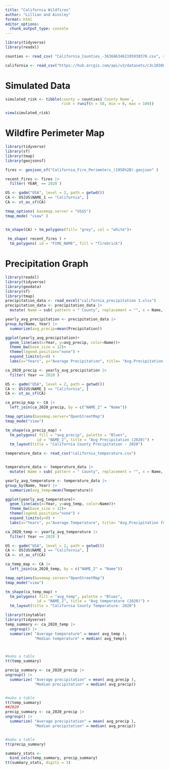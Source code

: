 ```yaml
---
title: "California Wildfires"
author: "Lillian and Ainsley"
format: html
editor_options: 
  chunk_output_type: console
---
```


```r
library(tidyverse)
library(readxl)

counties <- read_csv( "California_Counties_-3636863462195930370.csv", show_col_types = FALSE )

california <- read_csv("https://hub.arcgis.com/api/v3/datasets/c3c10388e3b24cec8a954ba10458039d_0/downloads/data?format=csv&spatialRefId=3857&where=1%3D1")


```


# Simulated Data 

```r
simulated_risk <- tibble(county = counties$`County Name`,
                         risk = runif(n = 58, min = 0, max = 100))

view(simulated_risk)

```

# Wildfire Perimeter Map
```r

library(tidyverse)
library(sf)
library(tmap)
library(geojsonsf)

fires <- geojson_sf("California_Fire_Perimeters_(1950%2B).geojson" )

recent_fires <- fires |>
  filter( YEAR_ == 2020 )

US <- gadm("USA", level = 2, path = getwd())
CA <- US[US$NAME_1 == "California", ]
CA <- st_as_sf(CA)

tmap_options( basemap.server = "USGS")
tmap_mode( "view" )


tm_shape(CA) + tm_polygons(fill= "grey", col = "white")+
  
 tm_shape( recent_fires ) +
  tm_polygons( id = "FIRE_NAME", fill = "firebrick")

```

# Precipitation Graph
```r
library(readxl)
library(tidyverse)
library(geodata)
library(sf)
library(tmap)
precipitation_data <- read_excel("california_precipitation 1.xlsx") 
precipitation_data <- precipitation_data |>
  mutate( Name = sub( pattern = " County", replacement = "", x = Name, fixed =TRUE ))

yearly_avg_precipitation <- precipitation_data |>
group_by(Name, Year) |>
  summarize(avg_precip=mean(Precipitation))

ggplot(yearly_avg_precipitation)+
  geom_line(aes(x=Year, y=avg_precip, color=Name))+
  theme_bw(base_size = 12)+
  theme(legend.position="none") +
  expand_limits(y=0) +
  labs(x="Years", y="Average Precipitation", title= "Avg.Precipitation for California Counties from 2015-2024")
```


```r


ca_2020_precip <- yearly_avg_precipitation |> 
  filter( Year == 2020 )

US <- gadm("USA", level = 2, path = getwd())
CA <- US[US$NAME_1 == "California", ]
CA <- st_as_sf(CA)

ca_precip_map <- CA |>
  left_join(ca_2020_precip, by = c("NAME_2" = "Name"))

tmap_options(basemap.server="OpenStreetMap")
tmap_mode("view")

tm_shape(ca_precip_map) + 
  tm_polygons( fill = "avg_precip", palette = "Blues", 
              id = "NAME_2", title = "Avg Precipitation (2020)") +
  tm_layout(title = "California County Precipitation - 2020")

```

```r
temperature_data <- read_csv("california_temperature.csv")


temperature_data <- temperature_data |>
  mutate( Name = sub( pattern = " County", replacement = "", x = Name, fixed =TRUE ))

yearly_avg_temperature <- temperature_data |>
group_by(Name, Year) |>
  summarize(avg_temp=mean(Temperature))

ggplot(yearly_avg_temperature)+
  geom_line(aes(x=Year, y=avg_temp, color=Name))+
  theme_bw(base_size = 12)+
  theme(legend.position="none") +
  expand_limits(y=0) +
  labs(x="Years", y="Average Temperature", title= "Avg.Precipitation for California Counties from 2015-2024")
```

```r
ca_2020_temp <- yearly_avg_temperature |> 
  filter( Year == 2020 )

US <- gadm("USA", level = 2, path = getwd())
CA <- US[US$NAME_1 == "California", ]
CA <- st_as_sf(CA)

ca_temp_map <- CA |>
  left_join(ca_2020_temp, by = c("NAME_2" = "Name"))

tmap_options(basemap.server="OpenStreetMap")
tmap_mode("view")

tm_shape(ca_temp_map) + 
  tm_polygons( fill = "avg_temp", palette = "Blues", 
              id = "NAME_2", title = "Avg temperature (2020)") +
  tm_layout(title = "California County Temperature- 2020")


```

```r
library(tinytable)
library(tidyverse)
temp_summary <- ca_2020_temp |>
  ungroup() |>
  summarize( "Average temperature" = mean( avg_temp ),
             "Median temperature" = median( avg_temp))



#make a table
tt(temp_summary) 

```


```r
precip_summary <- ca_2020_precip |>
ungroup() |>
  summarize( "Average precipitation" = mean( avg_precip ),
             "Median precipitation" = median( avg_precip))


#make a table
tt(temp_summary) 
##2020
precip_summary <- ca_2020_precip |>
ungroup() |>
  summarize( "Average precipitation" = mean( avg_precip ),
             "Median precipitation" = median( avg_precip))


#make a table
tt(precip_summary)

summary_stats <- 
  bind_cols(temp_summary, precip_summary)
tt(summary_stats, digits = 3)
```



